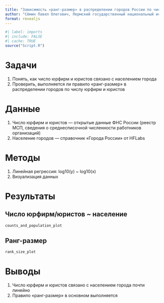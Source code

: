```yaml
---
title: "Зависимость «ранг-размер» в распределении городов России по числу юрфирм"
author: "Сёмин Павел Олегович, Пермский государственный национальный исследовательский университет"
format: revealjs
---
```


```r
#| label: imports
#| include: FALSE
#| cache: TRUE
source("Script.R")
```

# Задачи

1. Понять, как число юрфирм и юристов связано с населением города
2. Проверить, выполняется ли правило «ранг-размер» в распределении городов по числу юрфирм и юристов

# Данные

1. Число юрфирм и юристов — открытые данные ФНС России (реестр МСП, сведения о среднесписочной численности работников организаций)
2. Население городов — справочник «Города России» от HFLabs

# Методы

1. Линейная регрессия: log10(y) ~ log10(x)
2. Визуализация данных

# Результаты

## Число юрфирм/юристов ~ население

```r
counts_and_population_plot
```

## Ранг-размер

```r
rank_size_plot
```

# Выводы

1. Число юрфирм и юристов связано с населением города почти линейно
2. Правило «ранг-размер» в основном выполняется
